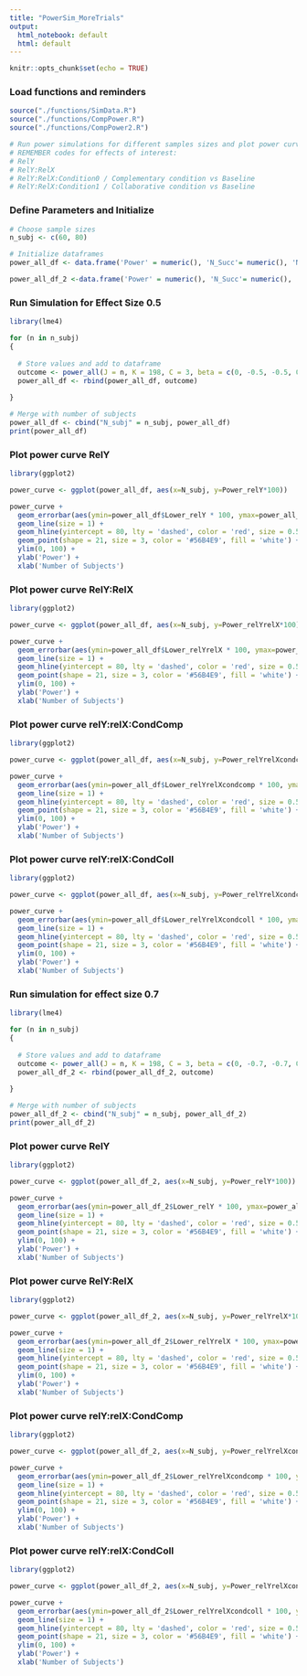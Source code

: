 ```yaml
---
title: "PowerSim_MoreTrials"
output:
  html_notebook: default
  html: default
---
```


```r
knitr::opts_chunk$set(echo = TRUE)
```

### Load functions and reminders 
``` r

source("./functions/SimData.R")
source("./functions/CompPower.R")
source("./functions/CompPower2.R")

# Run power simulations for different samples sizes and plot power curve
# REMEMBER codes for effects of interest:
# RelY
# RelY:RelX
# RelY:RelX:Condition0 / Complementary condition vs Baseline
# RelY:RelX:Condition1 / Collaborative condition vs Baseline
```

### Define Parameters and Initialize
``` r

# Choose sample sizes
n_subj <- c(60, 80)

# Initialize dataframes
power_all_df <- data.frame('Power' = numeric(), 'N_Succ'= numeric(), 'N_Trials'= numeric(), 'Lower' = numeric(), 'Upper'= numeric())

power_all_df_2 <-data.frame('Power' = numeric(), 'N_Succ'= numeric(), 'N_Trials'= numeric(), 'Lower' = numeric(), 'Upper'= numeric())

```

### Run Simulation for Effect Size 0.5
```r
library(lme4)

for (n in n_subj)
{
  
  # Store values and add to dataframe
  outcome <- power_all(J = n, K = 198, C = 3, beta = c(0, -0.5, -0.5, 0.5, 0.5), n.sims = 100)
  power_all_df <- rbind(power_all_df, outcome)
  
}

# Merge with number of subjects
power_all_df <- cbind("N_subj" = n_subj, power_all_df)
print(power_all_df)
```

### Plot power curve RelY
``` r
library(ggplot2)

power_curve <- ggplot(power_all_df, aes(x=N_subj, y=Power_relY*100)) 

power_curve + 
  geom_errorbar(aes(ymin=power_all_df$Lower_relY * 100, ymax=power_all_df$Upper_relY * 100),  color = '#56B4E9') +
  geom_line(size = 1) +
  geom_hline(yintercept = 80, lty = 'dashed', color = 'red', size = 0.5) +
  geom_point(shape = 21, size = 3, color = '#56B4E9', fill = 'white') +
  ylim(0, 100) +
  ylab('Power') +
  xlab('Number of Subjects') 


```

### Plot power curve RelY:RelX
``` r
library(ggplot2)

power_curve <- ggplot(power_all_df, aes(x=N_subj, y=Power_relYrelX*100)) 

power_curve + 
  geom_errorbar(aes(ymin=power_all_df$Lower_relYrelX * 100, ymax=power_all_df$Upper_relYrelX * 100),  color = '#56B4E9') +
  geom_line(size = 1) +
  geom_hline(yintercept = 80, lty = 'dashed', color = 'red', size = 0.5) +
  geom_point(shape = 21, size = 3, color = '#56B4E9', fill = 'white') +
  ylim(0, 100) +
  ylab('Power') +
  xlab('Number of Subjects') 


```
### Plot power curve relY:relX:CondComp
``` r
library(ggplot2)

power_curve <- ggplot(power_all_df, aes(x=N_subj, y=Power_relYrelXcondcomp*100)) 

power_curve + 
  geom_errorbar(aes(ymin=power_all_df$Lower_relYrelXcondcomp * 100, ymax=power_all_df$Upper_relYrelXcondcomp * 100),  color = '#56B4E9') +
  geom_line(size = 1) +
  geom_hline(yintercept = 80, lty = 'dashed', color = 'red', size = 0.5) +
  geom_point(shape = 21, size = 3, color = '#56B4E9', fill = 'white') +
  ylim(0, 100) +
  ylab('Power') +
  xlab('Number of Subjects') 


```

### Plot power curve relY:relX:CondColl
``` r
library(ggplot2)

power_curve <- ggplot(power_all_df, aes(x=N_subj, y=Power_relYrelXcondcoll*100)) 

power_curve + 
  geom_errorbar(aes(ymin=power_all_df$Lower_relYrelXcondcoll * 100, ymax=power_all_df$Upper_relYrelXcondcoll * 100),  color = '#56B4E9') +
  geom_line(size = 1) +
  geom_hline(yintercept = 80, lty = 'dashed', color = 'red', size = 0.5) +
  geom_point(shape = 21, size = 3, color = '#56B4E9', fill = 'white') +
  ylim(0, 100) +
  ylab('Power') +
  xlab('Number of Subjects') 

```

### Run simulation for effect size 0.7

```r
library(lme4)

for (n in n_subj)
{
  
  # Store values and add to dataframe
  outcome <- power_all(J = n, K = 198, C = 3, beta = c(0, -0.7, -0.7, 0.7, 0.7), n.sims = 100)
  power_all_df_2 <- rbind(power_all_df_2, outcome)
  
}

# Merge with number of subjects
power_all_df_2 <- cbind("N_subj" = n_subj, power_all_df_2)
print(power_all_df_2)
```


### Plot power curve RelY
``` r
library(ggplot2)

power_curve <- ggplot(power_all_df_2, aes(x=N_subj, y=Power_relY*100)) 

power_curve + 
  geom_errorbar(aes(ymin=power_all_df_2$Lower_relY * 100, ymax=power_all_df_2$Upper_relY * 100),  color = '#56B4E9') +
  geom_line(size = 1) +
  geom_hline(yintercept = 80, lty = 'dashed', color = 'red', size = 0.5) +
  geom_point(shape = 21, size = 3, color = '#56B4E9', fill = 'white') +
  ylim(0, 100) +
  ylab('Power') +
  xlab('Number of Subjects') 


```

### Plot power curve RelY:RelX
``` r
library(ggplot2)

power_curve <- ggplot(power_all_df_2, aes(x=N_subj, y=Power_relYrelX*100)) 

power_curve + 
  geom_errorbar(aes(ymin=power_all_df_2$Lower_relYrelX * 100, ymax=power_all_df_2$Upper_relYrelX * 100),  color = '#56B4E9') +
  geom_line(size = 1) +
  geom_hline(yintercept = 80, lty = 'dashed', color = 'red', size = 0.5) +
  geom_point(shape = 21, size = 3, color = '#56B4E9', fill = 'white') +
  ylim(0, 100) +
  ylab('Power') +
  xlab('Number of Subjects') 


```
### Plot power curve relY:relX:CondComp
``` r
library(ggplot2)

power_curve <- ggplot(power_all_df_2, aes(x=N_subj, y=Power_relYrelXcondcomp*100)) 

power_curve + 
  geom_errorbar(aes(ymin=power_all_df_2$Lower_relYrelXcondcomp * 100, ymax=power_all_df_2$Upper_relYrelXcondcomp * 100),  color = '#56B4E9') +
  geom_line(size = 1) +
  geom_hline(yintercept = 80, lty = 'dashed', color = 'red', size = 0.5) +
  geom_point(shape = 21, size = 3, color = '#56B4E9', fill = 'white') +
  ylim(0, 100) +
  ylab('Power') +
  xlab('Number of Subjects') 


```

### Plot power curve relY:relX:CondColl
``` r
library(ggplot2)

power_curve <- ggplot(power_all_df_2, aes(x=N_subj, y=Power_relYrelXcondcoll*100)) 

power_curve + 
  geom_errorbar(aes(ymin=power_all_df_2$Lower_relYrelXcondcoll * 100, ymax=power_all_df_2$Upper_relYrelXcondcoll * 100),  color = '#56B4E9') +
  geom_line(size = 1) +
  geom_hline(yintercept = 80, lty = 'dashed', color = 'red', size = 0.5) +
  geom_point(shape = 21, size = 3, color = '#56B4E9', fill = 'white') +
  ylim(0, 100) +
  ylab('Power') +
  xlab('Number of Subjects') 

```